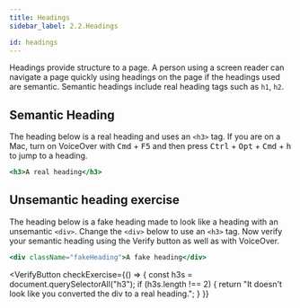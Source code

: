 ```yaml
---
title: Headings
sidebar_label: 2.2.Headings

id: headings
---
```



<Editor />

Headings provide structure to a page. A person using a screen reader can navigate a page quickly using headings on the page if the headings used are semantic. Semantic headings include real heading tags such as `h1`, `h2`.

## Semantic Heading

The heading below is a real heading and uses an `<h3>` tag. If you are on a Mac, turn on VoiceOver with <kbd>Cmd</kbd> + <kbd>F5</kbd> and then press <kbd>Ctrl</kbd> + <kbd>Opt</kbd> + <kbd>Cmd</kbd> + <kbd>h</kbd> to jump to a heading.

```jsx live
<h3>A real heading</h3>
```

## Unsemantic heading exercise

The heading below is a fake heading made to look like a heading with an unsemantic `<div>`. Change the `<div>` below to use an `<h3>` tag. Now verify your semantic heading using the Verify button as well as with VoiceOver.

```jsx live
<div className="fakeHeading">A fake heading</div>
```

<VerifyButton
  checkExercise={() => {
    const h3s = document.querySelectorAll("h3");
    if (h3s.length !== 2) {
      return "It doesn't look like you converted the div to a real heading.";
    }
  }}
></VerifyButton>
